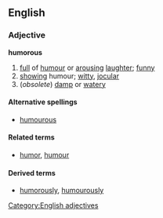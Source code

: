 ==English==
===Adjective===
[[Category:English adjectives]]
'''humorous'''

#[[full]] of [[humour]] or [[arousing]] [[laughter]]; [[funny]]
#[[showing]] humour; [[witty]], [[jocular]]
#(''obsolete'') [[damp]] or [[watery]]

====Alternative spellings====
*[[humourous]]

====Related terms====
*[[humor]], [[humour]]

====Derived terms====
*[[humorously]], [[humourously]]